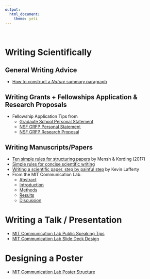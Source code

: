 ```yaml
---
output: 
  html_document:
    theme: yeti
---
```

<br>


# **Writing Scientifically**

## General Writing Advice
* [How to construct a *Nature* summary paragraph](http://s3-service-broker-live-19ea8b98-4d41-4cb4-be4c-d68f4963b7dd.s3.amazonaws.com/uploads/ckeditor/attachments/7808/2c_Summary_para.pdf)

## Writing Grants + Fellowships Application & Research Proposals
* Fellowship Application Tips from 
  + [Gradaute School Personal Statement](https://mitcommlab.mit.edu/be/commkit/graduate-school-personal-statement/)
  + [NSF GRFP Personal Statement](https://mitcommlab.mit.edu/be/commkit/nsf-personal-statement/)
  + [NSF GRFP Research Proposal](https://mitcommlab.mit.edu/be/commkit/nsf-research-proposal/)

## Writing Manuscripts/Papers
* [Ten simple rules for structuring papers](https://journals.plos.org/ploscompbiol/article?id=10.1371/journal.pcbi.1005619) by Mensh & Kording (2017)
* [Simple rules for concise scientific writing](https://aslopubs.onlinelibrary.wiley.com/doi/full/10.1002/lol2.10165)
* [Writing a scientific paper, step by painful step](http://trophiccascades.forestry.oregonstate.edu/sites/trophic/files/Lafferty_WritingScientificPaper.pdf) by Kevin Lafferty
* From the MIT Communication Lab:
  + [Abstract](https://mitcommlab.mit.edu/be/commkit/journal-article-abstract/)
  + [Introduction](https://mitcommlab.mit.edu/be/commkit/journal-article-introduction/)
  + [Methods](https://mitcommlab.mit.edu/be/commkit/journal-article-methods/)
  + [Results](https://mitcommlab.mit.edu/be/commkit/journal-article-results/)
  + [Discussion](https://mitcommlab.mit.edu/be/commkit/journal-article-discussion/)

# Writing a Talk / Presentation
* [MIT Communication Lab Public Speaking Tips](https://mitcommlab.mit.edu/be/commkit/introduction-to-public-speaking/)
* [MIT Communication Lab Slide Deck Design](https://mitcommlab.mit.edu/be/commkit/slideshow/) 

# Designing a Poster
* [MIT Communication Lab Poster Structure](https://mitcommlab.mit.edu/be/commkit/poster/)
